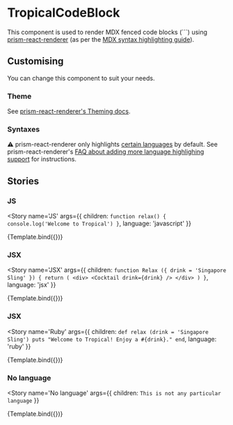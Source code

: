 
<Meta title='TropicalCodeBlock' component={TropicalCodeBlock} />


# TropicalCodeBlock

This component is used to render MDX fenced code blocks (```) using <a href='https://github.com/FormidableLabs/prism-react-renderer' target='_blank'>prism-react-renderer</a> (as per the <a href='https://mdxjs.com/guides/syntax-highlighting' target='_blank'>MDX syntax highlighting guide</a>).

## Customising

You can change this component to suit your needs.

### Theme

See <a href='https://github.com/FormidableLabs/prism-react-renderer#theming'>prism-react-renderer's Theming docs</a>.

### Syntaxes

⚠️ prism-react-renderer only highlights <a href='https://github.com/FormidableLabs/prism-react-renderer/blob/master/src/vendor/prism/includeLangs.js' target='_blank'>certain languages</a> by default. See prism-react-renderer's <a href='https://github.com/FormidableLabs/prism-react-renderer#faq' target='_blank'>FAQ about adding more language highlighing support</a> for instructions.

## Stories

### JS

<Story
  name='JS'
  args={{
    children: `function relax() {
  console.log('Welcome to Tropical')
}`,
    language: 'javascript'
  }}
>
  {Template.bind({})}
</Story>

### JSX

<Story
  name='JSX'
  args={{
    children: `function Relax ({ drink = 'Singapore Sling' }) {
  return (
    <div>
      <Cocktail drink={drink} />
    </div>
  )
}`,
    language: 'jsx'
  }}
>
  {Template.bind({})}
</Story>

### JSX

<Story
  name='Ruby'
  args={{
    children: `def relax (drink = 'Singapore Sling')
  puts "Welcome to Tropical! Enjoy a #{drink}."
end`,
    language: 'ruby'
  }}
>
  {Template.bind({})}
</Story>

### No language

<Story
  name='No language'
  args={{
    children: `This is
      not
  any particular
        language`
  }}
>
  {Template.bind({})}
</Story>
